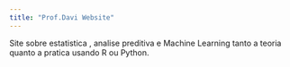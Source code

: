 ```yaml
---
title: "Prof.Davi Website"
---
```



Site sobre estatistica , analise preditiva e Machine Learning tanto a teoria quanto a pratica usando R ou Python.


